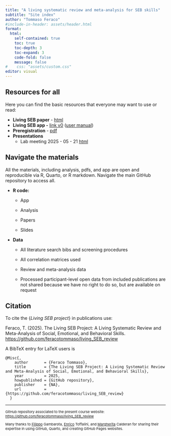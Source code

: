```yaml
---
title: "A living systematic review and meta-analysis for SEB skills"
subtitle: "Site index"
author: "Tommaso Feraco"
#include-in-header: assets/header.html
format: 
  html:
    self-contained: true
    toc: true   
    toc-depth: 3 
    toc-expand: 3 
    code-fold: false 
    message: false
#    css: "assets/custom.css"
editor: visual
---
```


## Resources for all

Here you can find the basic resources that everyone may want to use or read:

-   **Living SEB paper** - [html](https://feracotommaso.github.io/living_SEB_review/paper/livingSEBpaper.html)
-   **Living SEB app -** [link v0](https://feracoshiny.shinyapps.io/livingSEBapp/) ([user manual](https://feracotommaso.github.io/living_SEB_review/appManual/livingSEBapp_manual.pdf))
-   **Preregistration** - [pdf](https://feracotommaso.github.io/living_SEB_review/preregistration/Preregistration_protocol_livingSEB.pdf)
-   **Presentations**
    -   Lab meeting 2025 - 05 - 21 [html](https://feracotommaso.github.io/living_SEB_review/slides/labMeeting/LabMeetingLMA.html){target="_blank"}

## Navigate the materials

All the materials, including analysis, pdfs, and app are open and reproducible via R, Quarto, or R markdown. Navigate the main GitHub repository to access all.

-   **R code:**

    -   App

    -   Analysis

    -   Papers

    -   Slides

-   **Data**

    -   All literature search bibs and screening procedures

    -   All correlation matrices used

    -   Review and meta-analysis data

    -   Processed participant-level open data from included publications are not shared because we have no right to do so, but are available on request

## Citation

To cite the {*Living SEB project*} in publications use:

Feraco, T. (2025). The Living SEB Project: A Living Systematic Review and Meta-Analysis of Social, Emotional, and Behavioral Skills. <https://github.com/feracotommaso/living_SEB_review>

A BibTeX entry for LaTeX users is

```         
@Misc{,
    author       = {Feraco Tommaso},
    title        = {The Living SEB Project: A Living Systematic Review and Meta-Analysis of Social, Emotional, and Behavioral Skills},
    year         = 2025,
    howpublished = {GitHub repository},
    publisher    = {NA},
    url          = {https://github.com/feracotommaso/living_SEB_review}
  }
```

------------------------------------------------------------------------

::: {style="font-size:11px;"}
GitHub repository associated to the present course website: <https://github.com/feracotommaso/living_SEB_review>

Many thanks to [Filippo](https://filippogambarota.github.io/) Gambarota, [Enrico](https://github.com/EnricoToffalini) Toffalini, and [Margherita](https://github.com/Mar-Cald) Calderan for sharing their expertise in using GitHub, Quarto, and creating GitHub Pages websites.
:::
